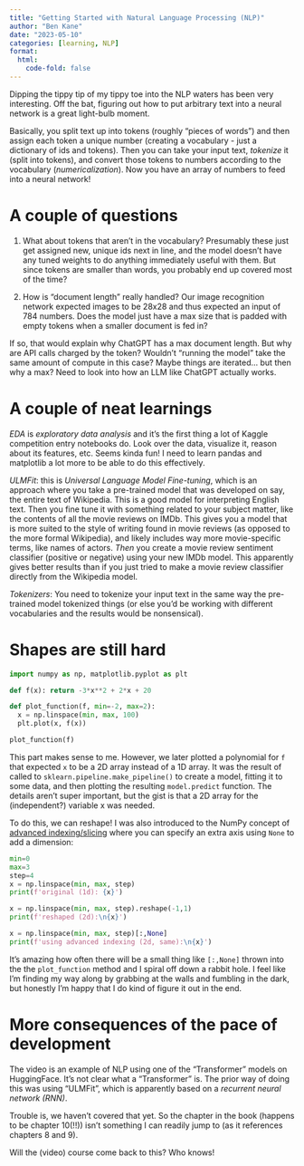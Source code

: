 ```yaml
---
title: "Getting Started with Natural Language Processing (NLP)"
author: "Ben Kane"
date: "2023-05-10"
categories: [learning, NLP]
format:
  html:
    code-fold: false
---
```


Dipping the tippy tip of my tippy toe into the NLP waters has been very interesting. Off the bat, figuring out how to put arbitrary text into a neural network is a great light-bulb moment.

Basically, you split text up into tokens (roughly "pieces of words") and then assign each token a unique number (creating a vocabulary - just a dictionary of ids and tokens). Then you can take your input text, *tokenize* it (split into tokens), and convert those tokens to numbers according to the vocabulary (*numericalization*). Now you have an array of numbers to feed into a neural network!

# A couple of questions

1. What about tokens that aren't in the vocabulary? 
Presumably these just get assigned new, unique ids next in line, and the model doesn't have any tuned weights to do anything immediately useful with them. But since tokens are smaller than words, you probably end up covered most of the time?

2. How is "document length" really handled? Our image recognition network expected images to be 28x28 and thus expected an input of 784 numbers. Does the model just have a max size that is padded with empty tokens when a smaller document is fed in?

If so, that would explain why ChatGPT has a max document length. But why are API calls charged by the token? Wouldn't "running the model" take the same amount of compute in this case? Maybe things are iterated... but then why a max? Need to look into how an LLM like ChatGPT actually works.

# A couple of neat learnings
*EDA* is *exploratory data analysis* and it's the first thing a lot of Kaggle competition entry notebooks do. Look over the data, visualize it, reason about its features, etc. Seems kinda fun! I need to learn pandas and matplotlib a lot more to be able to do this effectively.

*ULMFit*: this is *Universal Language Model Fine-tuning*, which is an approach where you take a pre-trained model that was developed on say, the entire text of Wikipedia. This is a good model for interpreting English text. Then you fine tune it with something related to your subject matter, like the contents of all the movie reviews on IMDb. This gives you a model that is more suited to the style of writing found in movie reviews (as opposed to the more formal Wikipedia), and likely includes way more movie-specific terms, like names of actors. *Then* you create a movie review sentiment classifier (positive or negative) using your new IMDb model. This apparently gives better results than if you just tried to make a movie review classifier directly from the Wikipedia model.

*Tokenizers*: You need to tokenize your input text in the same way the pre-trained model tokenized things (or else you'd be working with different vocabularies and the results would be nonsensical).

# Shapes are still hard

```python
import numpy as np, matplotlib.pyplot as plt

def f(x): return -3*x**2 + 2*x + 20

def plot_function(f, min=-2, max=2):
  x = np.linspace(min, max, 100)
  plt.plot(x, f(x))

plot_function(f)
```

This part makes sense to me. However, we later plotted a polynomial for `f` that expected `x` to be a 2D array instead of a 1D array. It was the result of called to `sklearn.pipeline.make_pipeline()` to create a model, fitting it to some data, and then plotting the resulting `model.predict` function. The details aren't super important, but the gist is that a 2D array for the (independent?) variable x was needed.

To do this, we can reshape! I was also introduced to the NumPy concept of [advanced indexing/slicing](https://docs.scipy.org/doc/numpy-1.13.0/reference/arrays.indexing.html) where you can specify an extra axis using `None` to add a dimension:
```python
min=0
max=3
step=4
x = np.linspace(min, max, step)
print(f'original (1d): {x}')

x = np.linspace(min, max, step).reshape(-1,1)
print(f'reshaped (2d):\n{x}')

x = np.linspace(min, max, step)[:,None]
print(f'using advanced indexing (2d, same):\n{x}')
```

It's amazing how often there will be a small thing like `[:,None]` thrown into the the `plot_function` method and I spiral off down a rabbit hole. I feel like I'm finding my way along by grabbing at the walls and fumbling in the dark, but honestly I'm happy that I do kind of figure it out in the end.

# More consequences of the pace of development

The video is an example of NLP using one of the "Transformer" models on HuggingFace. It's not clear what a "Transformer" is. The prior way of doing this was using "ULMFit", which is apparently based on a *recurrent neural network (RNN)*. 

Trouble is, we haven't covered that yet. So the chapter in the book (happens to be chapter 10(!!)) isn't something I can readily jump to (as it references chapters 8 and 9).

Will the (video) course come back to this? Who knows!
